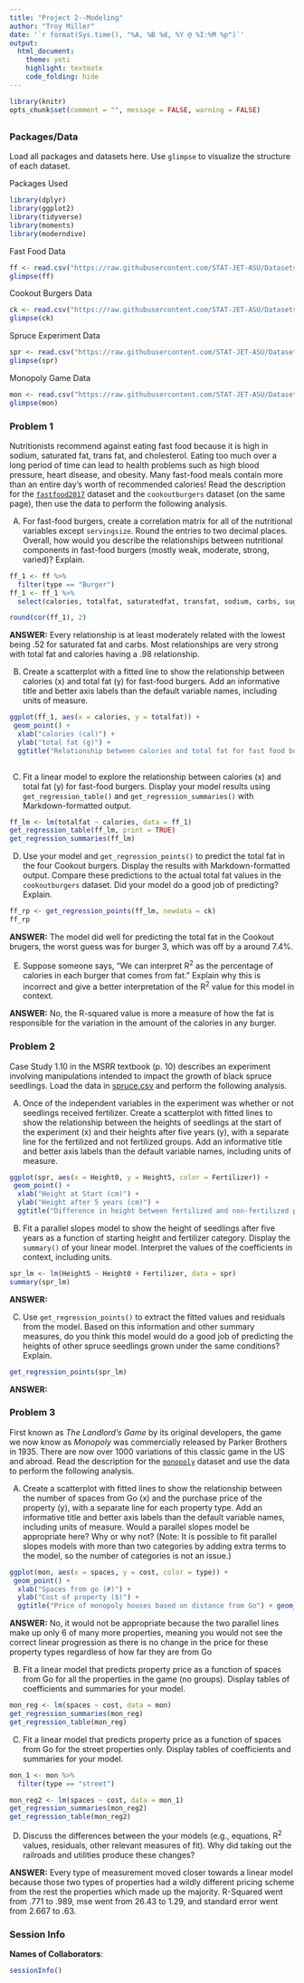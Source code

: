 ```yaml
---
title: "Project 2--Modeling"
author: "Troy Miller"
date: '`r format(Sys.time(), "%A, %B %d, %Y @ %I:%M %p")`'
output: 
  html_document: 
    theme: yeti
    highlight: textmate
    code_folding: hide
---
```


```r
library(knitr)
opts_chunk$set(comment = "", message = FALSE, warning = FALSE)
```

## {.tabset}

### **Packages/Data**

Load all packages and datasets here. Use `glimpse` to visualize the structure of each dataset.

Packages Used

```r
library(dplyr)
library(ggplot2)
library(tidyverse)
library(moments)
library(moderndive)
```

Fast Food Data

```r
ff <- read.csv("https://raw.githubusercontent.com/STAT-JET-ASU/Datasets/master/Instructor/fastfood2017.csv")
glimpse(ff)
```

Cookout Burgers Data

```r
ck <- read.csv("https://raw.githubusercontent.com/STAT-JET-ASU/Datasets/master/Instructor/cookoutburgers.csv")
glimpse(ck)
```

Spruce Experiment Data

```r
spr <- read.csv("https://raw.githubusercontent.com/STAT-JET-ASU/Datasets/master/Chihara/Spruce.csv")
glimpse(spr)
```

Monopoly Game Data

```r
mon <- read.csv("https://raw.githubusercontent.com/STAT-JET-ASU/Datasets/master/Instructor/monopolygame.csv")
glimpse(mon)
```


### **Problem 1**

Nutritionists recommend against eating fast food because it is high in sodium, saturated fat, trans fat, and cholesterol. Eating too much over a long period of time can lead to health problems such as high blood pressure, heart disease, and obesity. Many fast-food meals contain more than an entire day's worth of recommended calories! Read the description for the [`fastfood2017`](https://stat-jet-asu.github.io/Datasets/InstructorDescriptions/fastfood2017.html) dataset and the `cookoutburgers` dataset (on the same page), then use the data to perform the following analysis.

A) For fast-food burgers, create a correlation matrix for all of the nutritional variables except `servingsize`. Round the entries to two decimal places. Overall, how would you describe the relationships between nutritional components in fast-food burgers  (mostly weak, moderate, strong, varied)? Explain.

```r
ff_1 <- ff %>%
  filter(type == "Burger")
ff_1 <- ff_1 %>%
  select(calories, totalfat, saturatedfat, transfat, sodium, carbs, sugars, protein)

round(cor(ff_1), 2)

```

**ANSWER:** Every relationship is at least moderately related with the lowest being .52 for saturated fat and carbs. Most relationships are very strong with total fat and calories having a .98 relationship.

B) Create a scatterplot with a fitted line to show the relationship between calories (x) and total fat (y) for fast-food burgers. Add an informative title and better axis labels than the default variable names, including units of measure.

```r
ggplot(ff_1, aes(x = calories, y = totalfat)) +
 geom_point() +
  xlab("calories (cal)") +
  ylab("total fat (g)") +
  ggtitle("Relationship between calories and total fat for fast food burgers")  + geom_smooth(method = "lm", se = FALSE)
  

```

C) Fit a linear model to explore the relationship between calories (x) and total fat (y) for fast-food burgers. Display your model results using `get_regression_table()` and `get_regression_summaries()` with Markdown-formatted output. 

```r
ff_lm <- lm(totalfat ~ calories, data = ff_1)
get_regression_table(ff_lm, print = TRUE)
get_regression_summaries(ff_lm)


```

D) Use your model and `get_regression_points()` to predict the total fat in the four Cookout burgers. Display the results with Markdown-formatted output. Compare these predictions to the actual total fat values in the `cookoutburgers` dataset. Did your model do a good job of predicting? Explain.

```r
ff_rp <- get_regression_points(ff_lm, newdata = ck)
ff_rp
```

**ANSWER:** The model did well for predicting the total fat in the Cookout brugers, the worst guess was for burger 3, which was off by a around 7.4%.

E) Suppose someone says, "We can interpret R^2^ as the percentage of calories in each burger that comes from fat." Explain why this is incorrect and give a better interpretation of the R^2^ value for this model in context. 

**ANSWER:** No, the R-squared value is more a measure of how the fat is responsible for the variation in the amount of the calories in any burger.


### **Problem 2**

Case Study 1.10 in the MSRR textbook (p. 10) describes an experiment involving manipulations intended to impact the growth of black spruce seedlings. Load the data in [spruce.csv](https://raw.githubusercontent.com/STAT-JET-ASU/Datasets/master/Chihara/Spruce.csv) and perform the following analysis.

A) Once of the independent variables in the experiment was whether or not seedlings received fertilizer. Create a scatterplot with fitted lines to show the relationship between the heights of seedlings at the start of the experiment (x) and their heights after five years (y), with a separate line for the fertilized and not fertilized groups. Add an informative title and better axis labels than the default variable names, including units of measure.

```r
ggplot(spr, aes(x = Height0, y = Height5, color = Fertilizer)) +
 geom_point() +
  xlab("Height at Start (cm)") +
  ylab("Height after 5 years (cm)") +
  ggtitle("Difference in height between fertilized and non-fertilized plants after 5 years") + geom_smooth(method = "lm", se = FALSE)

```

B) Fit a parallel slopes model to show the height of seedlings after five years as a function of starting height and fertilizer category. Display the `summary()` of your linear model. Interpret the values of the coefficients in context, including units.

```r
spr_lm <- lm(Height5 ~ Height0 + Fertilizer, data = spr)
summary(spr_lm)

```

**ANSWER:**

C) Use `get_regression_points()` to extract the fitted values and residuals from the model. Based on this information and other summary measures, do you think this model would do a good job of predicting the heights of other spruce seedlings grown under the same conditions? Explain.

```r
get_regression_points(spr_lm)
```

**ANSWER:**


### **Problem 3**

First known as *The Landlord's Game* by its original developers, the game we now know as *Monopoly* was commercially released by Parker Brothers in 1935. There are now over 1000 variations of this classic game in the US and abroad. Read the description for the [`monopoly`](https://stat-jet-asu.github.io/Datasets/InstructorDescriptions/monopoly.html) dataset and use the data to perform the following analysis.

A) Create a scatterplot with fitted lines to show the relationship between the number of spaces from Go (x) and the purchase price of the property (y), with a separate line for each property type. Add an informative title and better axis labels than the default variable names, including units of measure. Would a parallel slopes model be appropriate here? Why or why not? (Note: It is possible to fit parallel slopes models with more than two categories by adding extra terms to the model, so the number of categories is not an issue.)

```r
ggplot(mon, aes(x = spaces, y = cost, color = type)) +
 geom_point() +
  xlab("Spaces from go (#)") +
  ylab("Cost of property ($)") +
  ggtitle("Price of monopoly houses based on distance from Go") + geom_smooth(method = "lm", se = FALSE)

```

**ANSWER:** No, it would not be appropriate because the two parallel lines make up only 6 of many more properties, meaning you would not see the correct linear progression as there is no change in the price for these property types regardless of how far they are from Go

B) Fit a linear model that predicts property price as a function of spaces from Go for all the properties in the game (no groups). Display tables of coefficients and summaries for your model. 

```r
mon_reg <- lm(spaces ~ cost, data = mon)
get_regression_summaries(mon_reg)
get_regression_table(mon_reg)

```

C) Fit a linear model that predicts property price as a function of spaces from Go for the street properties only. Display tables of coefficients and summaries for your model. 

```r
mon_1 <- mon %>%
  filter(type == "street")

mon_reg2 <- lm(spaces ~ cost, data = mon_1)
get_regression_summaries(mon_reg2)
get_regression_table(mon_reg2)

```

D) Discuss the differences between the your models (e.g., equations, R^2^ values, residuals, other relevant measures of fit). Why did taking out the railroads and utilities produce these changes?

**ANSWER:** Every type of measurement moved closer towards a linear model because those two types of properties had a wildly different pricing scheme from the rest the properties which made up the majority. R-Squared went from .771 to .989, mse went from 26.43 to 1.29, and standard error went from 2.667 to .63.

### Session Info

**Names of Collaborators**:

```r
sessionInfo()
```
